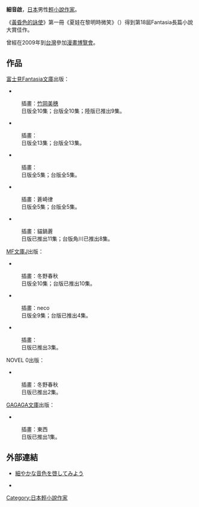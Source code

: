 {{refimprove|time=2018-03-14T16:51:29+00:00}}
{{japanese|japanese=細音 啓|kana=さざね けい|romaji=Sazane Kei}}
'''細音啟'''{{bd}}，[[日本|日本]]男性[[輕小說|輕小說]][[作家|作家]]。

《[[黃昏色的詠使|黃昏色的詠使]]》第一冊《夏娃在黎明時微笑》（{{lang|ja|黄昏色の詠使い イブは夜明けに微笑んで}}）得到第18屆Fantasia長篇小說大賞佳作。

曾經在2009年到[[台灣|台灣]]參加[[漫畫博覽會|漫畫博覽會]]。

== 作品 ==
; [[富士見Fantasia文庫|富士見Fantasia文庫]]出版：
* {{nihongo|[[黃昏色的詠使|黃昏色的詠使]]|黄昏色の詠使い}}
: 插畫：[[竹岡美穗|竹岡美穗]]
: 日版全10集；台版全10集；陸版已推出9集。
* {{nihongo|[[冰結鏡界的伊甸|冰結鏡界的伊甸]]|氷結鏡界のエデン}}
: 插畫：{{lang|ja|カスカベアキラ}}
: 日版全13集；台版全13集。
* {{nihongo|[[不完全神性機關伊莉斯|不完全神性機關伊莉斯]]|不完全神性機関イリス}}
: 插畫：{{lang|ja|カスカベアキラ}}
: 日版全5集；台版全5集。
* {{nihongo|{{tsl|ja|S.I.R.E.N.|S.I.R.E.N.}}|S.I.R.E.N.-次世代新生物統合研究特区-}}
: 插畫：蒼崎律
: 日版全5集；台版全5集。
* {{nihongo|[[你與我最後的戰場，亦或是世界起始的聖戰|你與我最後的戰場，亦或是世界起始的聖戰]]|キミと僕の最後の戦場、あるいは世界が始まる聖戦}}
: 插畫：貓鍋蒼
: 日版已推出11集；台版角川已推出8集。

; [[MF文庫J|MF文庫J]]出版：
* {{nihongo|[[世界末日的世界錄|世界末日的世界錄]]|世界の終わりの世界録}}
: 插畫：冬野春秋
: 日版全10集；台版已推出10集。
* {{nihongo|[[為何我的世界被遺忘了？|為何我的世界被遺忘了？]]|なぜ僕の世界を誰も覚えていないのか？}}
: 插畫：neco
: 日版全9集；台版已推出4集。
*{{nihongo|[[渴求遊戲之神。|渴求遊戲之神。]]|神は遊戯に飢えている。}}
: 插畫：{{lang|ja|智瀬といろ}}
: 日版已推出3集。

; NOVEL 0出版：
* {{nihongo|世界之敵|ワールドエネミー}}
: 插畫：冬野春秋
: 日版已推出2集。

; [[GAGAGA文庫|GAGAGA文庫]]出版：
* {{nihongo|[[穗馬高登山部日記|穗馬高登山部日記]]|ほま高登山部ダイアリー}}
: 插畫：東西
: 日版已推出1集。

== 外部連結 ==
* {{ja}} [http://sazane.exblog.jp/ 細やかな音色を啓してみよう]
* {{ja}} {{twitter|sazanek}}

{{细音启}}

{{Japan-writer-stub}}
{{DEFAULTSORT:Sazane Kei}}
[[Category:日本輕小說作家|Category:日本輕小說作家]]